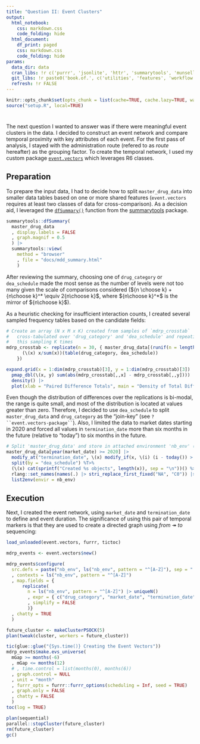 ```yaml
---
title: "Question II: Event Clusters"
output:
  html_notebook:
    css: markdown.css
    code_folding: hide
  html_document:
    df_print: paged
    css: markdown.css
    code_folding: hide
params:
  data_dir: data
  cran_libs: !r c('purrr', 'jsonlite', 'httr', 'summarytools', 'munsell', 'cachem', 'SmartEDA', 'htmltools', 'slider', 'stringi', 'magrittr', 'plotly', 'DT', 'data.table', 'pdftools', 'lubridate', 'future', 'furrr', 'future.callr')
  git_libs: !r paste0('book.of.', c('utilities', 'features', 'workflow')) |> c('architect', 'smart.data', 'event.vectors')
  refresh: !r FALSE
---
```


```r
knitr::opts_chunk$set(opts_chunk = list(cache=TRUE, cache.lazy=TRUE, warning=FALSE, message=FALSE))
source("setup.R", local=TRUE)
```

```{=js}
<script type="text/javascript" async
  src="https://cdnjs.cloudflare.com/ajax/libs/mathjax/2.7.7/MathJax.js?config=TeX-MML-AM_CHTML">
</script>
```

# {.tabset .tabset-fade .tabset-pills}

The next question I wanted to answer was if there were meaningful event clusters in the data. I decided to construct an event network and compare temporal proximity with key attributes of each event.  For the first pass of analysis, I stayed with the administration route (refered to as _route_ hereafter) as the grouping factor.  To create the temporal network, I used my custom package [`event.vectors`](https://github.com/delriaan/event.vectors) which leverages R6 classes.

## Preparation 

To prepare the input data, I had to decide how to split `master_drug_data` into smaller data tables based on one or more shared features (`event.vectors` requires at least two classes of data for cross-comparison).  As a decision aid, I leveraged the [`dfSummary()`](mdd_summary.html) function from the [summarytools](https://www.rdocumentation.org/packages/summarytools/versions/1.0.1/topics/summarytools-package) package.

```r
summarytools::dfSummary(
  master_drug_data
  , display.labels = FALSE
  , graph.magnif = 0.5
  ) |> 
  summarytools::view(
    method = "browser"
    , file = "docs/mdd_summary.html"
    )
```

After reviewing the summary, choosing one of `drug_category` or `dea_schedule` made the most sense as the number of levels were not too many given the scale of comparisons considered (${n \choose k} + {n\choose k}^* \equiv 2{n\choose k}$, where ${n\choose k}^*$ is the mirror of ${n\choose k}$).

As a heuristic checking for insufficient interaction counts, I created several sampled frequency tables based on the candidate fields:

```r
# Create an array (N x M x K) created from samples of `mdrp_crosstab` 
#   cross-tabulated over 'drug_category' and 'dea_schedule' and repeating
#   this sampling K times
mdrp_crosstab <- replicate(n = 30, { master_drug_data[(runif(n = length(alt_ndc)) <= 0.25)] %$% 
      (\(x) x/sum(x))(table(drug_category, dea_schedule))
    })

expand.grid(x = 1:dim(mdrp_crosstab)[3], y = 1:dim(mdrp_crosstab)[3]) |> 
  pmap_dbl(\(x, y) sum(abs(mdrp_crosstab[,,x] - mdrp_crosstab[,,y]))) |>
  density() |> 
  plot(xlab = "Paired Difference Totals", main = "Density of Total Differences")

```

Even though the distribution of differences over the replications is bi-modal, the range is quite small, and most of the distribution is located at values greater than zero.  Therefore, I decided to use `dea_schedule` to split `master_drug_data` and `drug_category` as the "join-key" (see `?``event.vectors-package`` `).  Also, I limited the data to market dates starting in 2020 and forced all values in `termination_date` more than six months in the future (relative to "today") to six months in the future.

```r
# Split 'master_drug_data' and store in attached environment 'nb_env' ("notebook environment")
master_drug_data[year(market_date) >= 2020] |>
  modify_at("termination_date", \(x) modify_if(x, \(i) (i - today()) > months(6), \(i) today() + months(6)))
  split(by = "dea_schedule") %T>% 
  (\(x) cat(sprintf("Created %s objects", length(x)), sep = "\n"))() %>% 
  rlang::set_names(names(.) |> stri_replace_first_fixed("NA", "C0")) |>
  list2env(envir = nb_env)
```

## Execution

Next, I created the event network, using `market_date` and `termination_date` to define and event duration.  The significance of using this pair of temporal markers is that they are used to create a directed graph using _from_ &Rarr; _to_ sequencing:

```r
load_unloaded(event.vectors, furrr, tictoc)

mdrp_events <- event.vectors$new()

mdrp_events$configure(
  src.defs = paste("nb_env", ls("nb_env", pattern = "^[A-Z]"), sep = " %$% ") |> rlang::parse_exprs()
  , contexts = ls("nb_env", pattern = "^[A-Z]")
  , map.fields = {
      replicate(
        n = ls("nb_env", pattern = "^[A-Z]") |> uniqueN()
        , expr = { c("drug_category", "market_date", "termination_date")}
        , simplify = FALSE
        )}
  , chatty = TRUE
  )

future_cluster <- makeClusterPSOCK(5)
plan(tweak(cluster, workers = future_cluster))

tic(glue::glue("{Sys.time()} Creating the Event Vectors"))
mdrp_events$make.evs_universe(
  mGap >= months(-6)
  , mGap <= months(12)
  # , time.control = list(months(0), months(6))
  , graph.control = NULL
  , unit = "month"
  , furrr_opts = furrr::furrr_options(scheduling = Inf, seed = TRUE)
  , graph.only = FALSE
  , chatty = FALSE
  )
toc(log = TRUE)

plan(sequential)
parallel::stopCluster(future_cluster)
rm(future_cluster)
gc()
```
